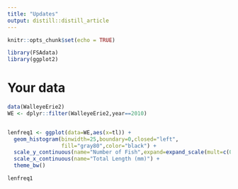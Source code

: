 ```yaml
---
title: "Updates"
output: distill::distill_article
---
```


```r
knitr::opts_chunk$set(echo = TRUE)
```


```r
library(FSAdata)
library(ggplot2)
```

# Your data

```r
data(WalleyeErie2)
WE <- dplyr::filter(WalleyeErie2,year==2010)


lenfreq1 <- ggplot(data=WE,aes(x=tl)) +
  geom_histogram(binwidth=25,boundary=0,closed="left",
                 fill="gray80",color="black") +
  scale_y_continuous(name="Number of Fish",expand=expand_scale(mult=c(0,0.05))) +
  scale_x_continuous(name="Total Length (mm)") +
  theme_bw()
```

```r
lenfreq1
```






